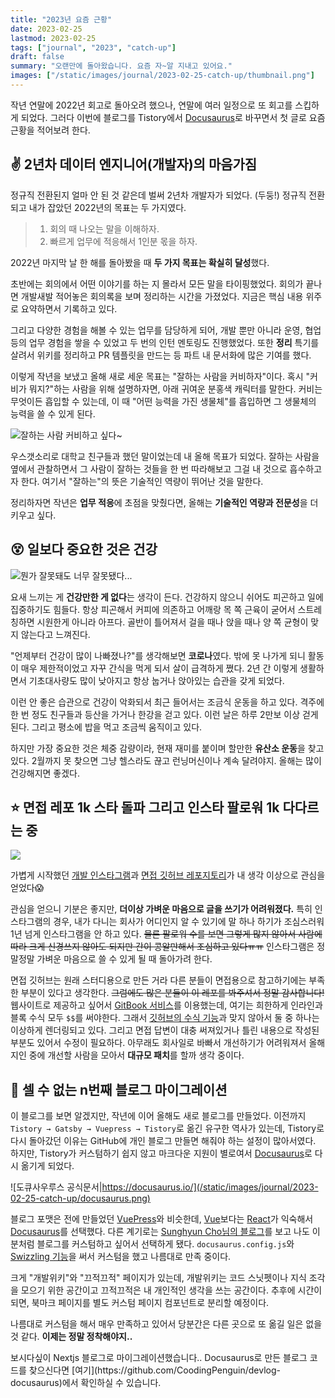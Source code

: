 ```yaml
---
title: "2023년 요즘 근황"
date: 2023-02-25
lastmod: 2023-02-25
tags: ["journal", "2023", "catch-up"]
draft: false
summary: "오랜만에 돌아왔습니다. 요즘 자~알 지내고 있어요."
images: ["/static/images/journal/2023-02-25-catch-up/thumbnail.png"]
---
```


작년 연말에 2022년 회고로 돌아오려 했으나, 연말에 여러 일정으로 또 회고를 스킵하게 되었다. 그러다 이번에 블로그를 Tistory에서 [Docusaurus](https://docusaurus.io/ko/)로 바꾸면서 첫 글로 요즘 근황을 적어보려 한다.

## ✌️ 2년차 데이터 엔지니어(개발자)의 마음가짐

정규직 전환된지 얼마 안 된 것 같은데 벌써 2년차 개발자가 되었다. (두둥!) 정규직 전환되고 내가 잡았던 2022년의 목표는 두 가지였다.

> 1. 회의 때 나오는 말을 이해하자.
> 2. 빠르게 업무에 적응해서 1인분 몫을 하자.

2022년 마지막 날 한 해를 돌아봤을 때 **두 가지 목표는 확실히 달성**했다.

초반에는 회의에서 어떤 이야기를 하는 지 몰라서 모든 말을 타이핑했었다. 회의가 끝나면 개발새발 적어놓은 회의록을 보며 정리하는 시간을 가졌었다. 지금은 핵심 내용 위주로 요약하면서 기록하고 있다.

그리고 다양한 경험을 해볼 수 있는 업무를 담당하게 되어, 개발 뿐만 아니라 운영, 협업 등의 업무 경험을 쌓을 수 있었고 두 번의 인턴 멘토링도 진행했었다. 또한 **정리** 특기를 살려서 위키를 정리하고 PR 템플릿을 만드는 등 파트 내 문서화에 많은 기여를 했다.

이렇게 작년을 보냈고 올해 새로 세운 목표는 "잘하는 사람을 커비하자"이다. 혹시 "커비가 뭐지?"하는 사람을 위해 설명하자면, 아래 귀여운 분홍색 캐릭터를 말한다. 커비는 무엇이든 흡입할 수 있는데, 이 때 "어떤 능력을 가진 생물체"를 흡입하면 그 생물체의 능력을 쓸 수 있게 된다.

![잘하는 사람 커비하고 싶다~](/static/images/journal/2023-02-25-catch-up/kirby.gif)

우스갯소리로 대학교 친구들과 했던 말이었는데 내 올해 목표가 되었다. 잘하는 사람을 옆에서 관찰하면서 그 사람이 잘하는 것들을 한 번 따라해보고 그걸 내 것으로 흡수하고자 한다. 여기서 "잘하는"의 뜻은 기술적인 역량이 뛰어난 것을 말한다.

정리하자면 작년은 **업무 적응**에 초점을 맞췄다면, 올해는 **기술적인 역량과 전문성**을 더 키우고 싶다.

## 😵 일보다 중요한 것은 건강

![뭔가 잘못돼도 너무 잘못됐다...](/static/images/journal/2023-02-25-catch-up/university-diary-turtle-neck.png)

요새 느끼는 게 **건강만한 게 없다**는 생각이 든다. 건강하지 않으니 쉬어도 피곤하고 일에 집중하기도 힘들다. 항상 피곤해서 커피에 의존하고 어깨랑 목 쪽 근육이 굳어서 스트레칭하면 시원한게 아니라 아프다. 골반이 틀어져서 걸을 때나 앉을 때나 양 쪽 균형이 맞지 않는다고 느껴진다.

"언제부터 건강이 많이 나빠졌나?"를 생각해보면 **코로나**였다. 밖에 못 나가게 되니 활동이 매우 제한적이었고 자꾸 간식을 먹게 되서 살이 급격하게 쪘다. 2년 간 이렇게 생활하면서 기초대사량도 많이 낮아지고 항상 눕거나 앉아있는 습관을 갖게 되었다.

이런 안 좋은 습관으로 건강이 악화되서 최근 들어서는 조금식 운동을 하고 있다. 격주에 한 번 정도 친구들과 등산을 가거나 한강을 걷고 있다. 이런 날은 하루 2만보 이상 걷게 된다. 그리고 평소에 밥을 먹고 조금씩 움직이고 있다.

하지만 가장 중요한 것은 체중 감량이라, 현재 재미를 붙이며 할만한 **유산소 운동**을 찾고 있다. 2월까지 못 찾으면 그냥 헬스라도 끊고 런닝머신이나 계속 달려야지. 올해는 많이 건강해지면 좋겠다.

## ⭐️ 면접 레포 1k 스타 돌파 그리고 인스타 팔로워 1k 다다르는 중

![](/static/images/journal/2023-02-25-catch-up/instagram-followers-and-github-stars.png)

가볍게 시작했던 [개발 인스타그램](https://www.instagram.com/cooding_penguin/)과 [면접 깃허브 레포지토리](https://github.com/boostcamp-ai-tech-4/ai-tech-interview)가 내 생각 이상으로 관심을 얻었다😱

관심을 얻으니 기분은 좋지만, **더이상 가벼운 마음으로 글을 쓰기가 어려워졌다.** 특히 인스타그램의 경우, 내가 다니는 회사가 어디인지 알 수 있기에 말 하나 하기가 조심스러워 1년 넘게 인스타그램을 안 하고 있다. ~~물론 팔로워 수를 보면 그렇게 많지 않아서 사람에 따라 크게 신경쓰지 않아도 되지만 간이 콩알만해서 조심하고 있다ㅠㅠ~~ 인스타그램은 정말정말 가벼운 마음으로 쓸 수 있게 될 때 돌아가려 한다.

면접 깃허브는 원래 스터디용으로 만든 거라 다른 분들이 면접용으로 참고하기에는 부족한 부분이 있다고 생각한다. ~~그럼에도 많은 분들이 이 레포를 봐주셔서 정말 감사합니다!~~ 웹사이트로 제공하고 싶어서 [GitBook 서비스](https://www.gitbook.com/)를 이용했는데, 여기는 희한하게 인라인과 블록 수식 모두 `$$`를 써야한다. 그래서 [깃허브의 수식 기능](https://docs.github.com/en/get-started/writing-on-github/working-with-advanced-formatting/writing-mathematical-expressions)과 맞지 않아서 둘 중 하나는 이상하게 렌더링되고 있다. 그리고 면접 답변이 대충 써져있거나 틀린 내용으로 작성된 부분도 있어서 수정이 필요하다. 아무래도 회사일로 바빠서 개선하기가 어려워져서 올해 지인 중에 개선할 사람을 모아서 **대규모 패치**를 할까 생각 중이다.

## 📝 셀 수 없는 n번째 블로그 마이그레이션

이 블로그를 보면 알겠지만, 작년에 이어 올해도 새로 블로그를 만들었다. 이전까지 `Tistory → Gatsby → Vuepress → Tistory`로 옮긴 유구한 역사가 있는데, Tistory로 다시 돌아갔던 이유는 GitHub에 개인 블로그 만들면 해줘야 하는 설정이 많아서였다. 하지만, Tistory가 커스텀하기 쉽지 않고 마크다운 지원이 별로여서 [Docusaurus](https://docusaurus.io/ko/docs)로 다시 옮기게 되었다.

![도큐사우루스 공식문서|https://docusaurus.io/](/static/images/journal/2023-02-25-catch-up/docusaurus.png)

블로그 포맷은 전에 만들었던 [VuePress](https://vuepress.vuejs.org/)와 비슷한데, [Vue](https://vuejs.org/)보다는 [React](https://ko.reactjs.org/)가 익숙해서 [Docusaurus](https://docusaurus.io/ko/docs)를 선택했다. 다른 계기로는 [Sunghyun Cho님의 블로그](https://cho.sh/)를 보고 나도 이 분처럼 블로그를 커스텀하고 싶어서 선택하게 됐다. `docusaurus.config.js`와 [Swizzling 기능](https://docusaurus.io/ko/docs/next/swizzling)을 써서 커스텀을 했고 나름대로 만족 중이다.

크게 "개발위키"와 "끄적끄적" 페이지가 있는데, 개발위키는 코드 스닛펫이나 지식 조각을 모으기 위한 공간이고 끄적끄적은 내 개인적인 생각을 쓰는 공간이다. 추후에 시간이 되면, 북마크 페이지를 별도 커스텀 페이지 컴포넌트로 분리할 예정이다.

나름대로 커스텀을 해서 매우 만족하고 있어서 당분간은 다른 곳으로 또 옮길 일은 없을 것 같다. **이제는 정말 정착해야지..**

<Note>
보시다싶이 Nextjs 블로그로 마이그레이션했습니다.. Docusaurus로 만든 블로그 코드를 찾으신다면 [여기](https://github.com/CoodingPenguin/devlog-docusaurus)에서 확인하실 수 있습니다.
</Note>
